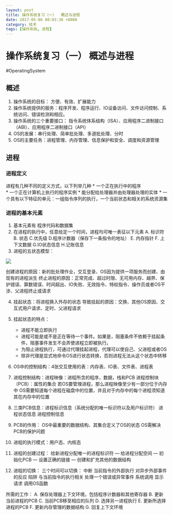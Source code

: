 ```yaml
---
layout: post
title: 操作系统复习（一）  概述与进程
date: 2017-05-06 00:03:36 +0800
category: 技术
tags: [操作系统, 进程]
---
```


# 操作系统复习（一）  概述与进程
#OperatingSystem

## 概述
1. 操作系统的目标： 方便、有效、扩展能力
2. 操作系统提供的服务：程序开发、程序运行、IO设备访问、文件访问控制、系统访问、错误检测和相应。
3. 操作系统的三个重要接口： 指令系统体系结构（ISA）、应用程序二进制接口（ABI）、应用程序二进制接口（API）
4. OS的发展：串行处理、简单批处理、多道批处理、分时
5. OS的主要任务：进程管理、内存管理、信息保护和安全、调度和资源管理


## 进程
### 进程定义
进程有几种不同的定义方式，以下列举几种
	* 一个正在执行中的程序    
	* 一个正在计算机上执行的程序实例
	* 能分配给处理器并由处理器处理的实体
	* 一个具有以下特征的单元：一组指令序列的执行，一个当前状态和相关的系统资源集
   
### 进程的基本元素
1. 基本元素有 程序代码和数据集
2. 在进程的执行中，任意给定一个时间，进程均可唯一表征以下元素
    A. 标识符   B. 状态  C.优先级  D.程序计数器（保存下一条指令的地址）
    E. 内存指针    F. 上下文数据    G.IO状态信息  H.记账信息
3. 进程的五状态模型：
    
![](/assets/img/blog/os1.png)

创建进程的原因：新的批处理作业，交互登录、OS因为提供一项服务而创建、由现有的进程派生
终止进程的原因：正常完成、超过时限、无可用内存、越界、保护错误、算数错误、时间超出、IO失败、无效指令、特权指令、操作员或者OS干涉、父进程终止或请求

4. 挂起状态：将进程换入外存的状态
导致挂起的原因：交换、其他OS原因、交互式用户请求、定时、父进程请求

5. 挂起状态的特点：
	* 进程不能立即执行
	* 进程可能是或不是正在等待一个事件。如果是，阻塞条件不依赖于挂起条件，阻塞事件发生不会弄使进程立即被执行。
	* 为阻止进程执行，可通过代理挂起进程，代理可以使自己、父进程或者OS
	* 除非代理是显式地命令OS进行状态转换，否则进程无法从这个状态中转移
  
6. OS中的控制结构：4张交互使用的表：内存表、IO表、文件表、进程表
7. 进程控制结构：进程映像：进程所含的程序，数据，栈和PCB
                            进程控制块（PCB）：属性的集合
若OS要管理进程，那么进程映像至少有一部分位于内存中
OS需要知道每个进程在磁盘中的位置，并且对于内存中的每个进程须知道其在内存中的位置
8. 三类PCB信息：进程标识信息（系统分配的唯一标识符以及用户标识符）
	                    进程状态信息
                            进程控制信息
9. PCB的作用： OS中最重要的数据结构、其集合定义了OS的状态
                         OS需解决PCB的保护问题
10. 进程的执行模式：用户态、内核态
11. 进程的创建过程：
给新进程分配唯一的进程标识符 — 给进程分配空间 — 初始化PCB 
— 设置正确的链接 — 创建和扩充其他的数据结构
12. 进程的切换：
三个时间可以切换：
中断      当前指令的外部执行      对异步外部事件的反应
陷阱      与当前指令的执行相关   处理一个错误或异常事件
系统调用   显示请求                     调用OS函数
 
所需的工作：
A. 保存处理器上下文环境，包括程序计数器和其他寄存器
B. 更新当前进程的PCB
C. 当前PCB移至相应的队列
D. 选择另一进程执行
E. 更新所选择进程的PCB
F. 更新内存管理的数据结构
G. 回复上下文环境
